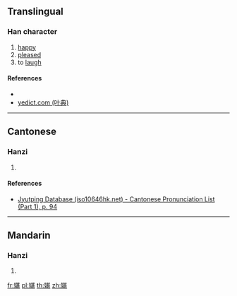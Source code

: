 ==Translingual==

===Han character===
{{Han char|rn=38|rad=女|as=09|sn=12|four=|canj=VTMV|ids=⿰女甚}}

# [[happy]]
# [[pleased]]
# to [[laugh]]

====References====
* {{Han ref|kx=0266.180|dkj=06479|dj=0533.230|hdz=21063.160|uh=5A85|ud=23173}}
* [http://yedict.com/htm/5A/5A85.htm yedict.com (叶典)]

----

==Cantonese==

===Hanzi===
{{yue-hanzi|jyut=[[daam1]]|y=daam1}}

# {{defn|lang=yue|sort=女09}}

====References====
* [http://www.iso10646hk.net/jp/document/download.jsp Jyutping Database (iso10646hk.net) - Cantonese Pronunciation List (Part 1), p. 94]

----

==Mandarin==

===Hanzi===
{{cmn-hanzi|pin=[[dān]] ([[dan1]])|wg=tan<sup>1</sup>}}

# {{defn|lang=cmn|sort=女09}}

[[fr:媅]]
[[pl:媅]]
[[th:媅]]
[[zh:媅]]